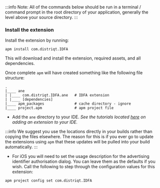 


:::info 
Note: All of the commands below should be run in a terminal / command prompt in the root directory of your application, generally the level above your source directory.
:::



<SetupAPM />



### Install the extension 

Install the extension by running: 

```
apm install com.distriqt.IDFA
```

This will download and install the extension, required assets, and all dependencies.

Once complete `apm` will have created something like the following file structure: 

```
.
|____ ane
| |____ com.distriqt.IDFA.ane	# IDFA extension
| |____ [dependencies]
|____ apm_packages				# cache directory - ignore
|____ project.apm				# apm project file
```

- Add the `ane` directory to your IDE. *See the tutorials located [here](/docs/tutorials/getting-started) on adding an extension to your IDE.*

:::info
We suggest you use the locations directly in your builds rather than copying the files elsewhere. The reason for this is if you ever go to update the extensions using `apm` that these updates will be pulled into your build automatically.
:::


- For iOS you will need to set the usage description for the advertising identifier authorisation dialog. You can leave them as the defaults if you wish. Call the following to step through the configuration values for this extension:

```
apm project config set com.distriqt.IDFA
```



